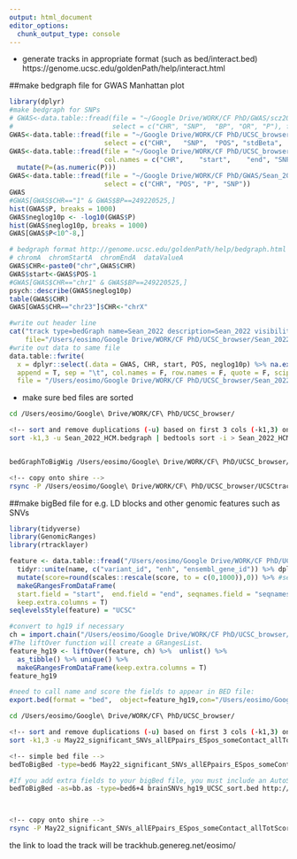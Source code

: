 ```yaml
---
output: html_document
editor_options: 
  chunk_output_type: console
---
```



- generate tracks in appropriate format (such as bed/interact.bed)
https://genome.ucsc.edu/goldenPath/help/interact.html

##make bedgraph file for GWAS Manhattan plot

```r
library(dplyr)
#make bedgraph for SNPs
# GWAS<-data.table::fread(file = "~/Google Drive/WORK/CF PhD/GWAS/scz2021/PGC3_SCZ_wave3_public.v2_GRCh37.tsv.gz",
#                         select = c("CHR",	"SNP",	"BP", "OR",	"P"), fill=T)
GWAS<-data.table::fread(file = "~/Google Drive/WORK/CF PhD/UCSC_browser/SavageJansen_2018_intelligence_metaanalysis_hg19.txt",
                        select = c("CHR",	"SNP",	"POS", "stdBeta",	"P"), fill=T)
GWAS<-data.table::fread(file = "~/Google Drive/WORK/CF PhD/UCSC_browser/Tadros_GCST011211_hg19.UCSC.bed", fill=T,
                        col.names = c("CHR",	"start",	"end", "SNP",	"P", "delete")) %>% select(-delete) %>%
  mutate(P=(as.numeric(P)))
GWAS<-data.table::fread(file = "~/Google Drive/WORK/CF PhD/GWAS/Sean_2022_HCM.gwama.sumstats", fill=T, 
                        select = c("CHR", "POS", "P", "SNP")) 
GWAS
#GWAS[GWAS$CHR=="1" & GWAS$BP==249220525,]
hist(GWAS$P, breaks = 1000)
GWAS$neglog10p <- -log10(GWAS$P)
hist(GWAS$neglog10p, breaks = 1000)
GWAS[GWAS$P<10^-8,]

# bedgraph format http://genome.ucsc.edu/goldenPath/help/bedgraph.html
# chromA  chromStartA  chromEndA  dataValueA
GWAS$CHR<-paste0("chr",GWAS$CHR)
GWAS$start<-GWAS$POS-1
#GWAS[GWAS$CHR=="chr1" & GWAS$BP==249220525,]
psych::describe(GWAS$neglog10p)
table(GWAS$CHR)
GWAS[GWAS$CHR=="chr23"]$CHR<-"chrX"

#write out header line
cat("track type=bedGraph name=Sean_2022 description=Sean_2022 visibility=display_mode color=125,0,238 altColor=125,0,238 priority=high autoScale=on alwaysZero=on gridDefault=on graphType=bar\n",
    file="/Users/eosimo/Google Drive/WORK/CF PhD/UCSC_browser/Sean_2022_HCM.bedgraph", append=F)
#write out data to same file
data.table::fwrite(
  x = dplyr::select(.data = GWAS, CHR, start, POS, neglog10p) %>% na.exclude(), 
  append = T, sep = "\t", col.names = F, row.names = F, quote = F, scipen = 999,
  file = "/Users/eosimo/Google Drive/WORK/CF PhD/UCSC_browser/Sean_2022_HCM.bedgraph")
```

- make sure bed files are sorted

``` bash
cd /Users/eosimo/Google\ Drive/WORK/CF\ PhD/UCSC_browser/

<!-- sort and remove duplications (-u) based on first 3 cols (-k1,3) only -->
sort -k1,3 -u Sean_2022_HCM.bedgraph | bedtools sort -i > Sean_2022_HCM_sort.bedgraph


bedGraphToBigWig /Users/eosimo/Google\ Drive/WORK/CF\ PhD/UCSC_browser/Sean_2022_HCM_sort.bedgraph http://hgdownload.cse.ucsc.edu/goldenPath/hg19/bigZips/hg19.chrom.sizes /Users/eosimo/Google\ Drive/WORK/CF\ PhD/UCSC_browser/UCSCtrackHub/data_files/Sean_2022_HCM_sort_hg19.bw

<!-- copy onto shire -->
rsync -P /Users/eosimo/Google\ Drive/WORK/CF\ PhD/UCSC_browser/UCSCtrackHub/data_files/Sean_2022_HCM_sort_hg19.bw emanuele@193.60.222.200:/mnt/storage/www/ucsc_hub/eosimo/
```


##make bigBed file for e.g. LD blocks and other genomic features such as SNVs

```r
library(tidyverse)
library(GenomicRanges)
library(rtracklayer)

feature <- data.table::fread("/Users/eosimo/Google Drive/WORK/CF PhD/UCSC_browser/May22_significant_SNVs_allEPpairs_ESpos_someContact_allTotScores_anyTissue_overlapeQTLsMeta_perSNV_HEART_hg38.csv", select = c("seqnames",    "start",      "end", "scaled_ES", "variant_id", "enh", "ensembl_gene_id")) %>% 
  tidyr::unite(name, c("variant_id", "enh", "ensembl_gene_id")) %>% dplyr::rename(score=scaled_ES) %>% 
  mutate(score=round(scales::rescale(score, to = c(0,1000)),0)) %>% #select(-variant) %>% 
  makeGRangesFromDataFrame(
  start.field = "start",  end.field = "end", seqnames.field = "seqnames", ignore.strand = T,
  keep.extra.columns = T)
seqlevelsStyle(feature) = "UCSC"

#convert to hg19 if necessary
ch = import.chain("/Users/eosimo/Google Drive/WORK/CF PhD/UCSC_browser/hg38ToHg19.over.chain")
#The liftOver function will create a GRangesList.
feature_hg19 <- liftOver(feature, ch) %>%  unlist() %>% 
  as_tibble() %>% unique() %>%  
  makeGRangesFromDataFrame(keep.extra.columns = T)
feature_hg19

#need to call name and score the fields to appear in BED file:
export.bed(format = "bed",  object=feature_hg19,con="/Users/eosimo/Google Drive/WORK/CF PhD/UCSC_browser/May22_significant_SNVs_allEPpairs_ESpos_someContact_allTotScores_anyTissue_overlapeQTLsMeta_perSNV_HEART_hg38.bed" )

```

``` bash
cd /Users/eosimo/Google\ Drive/WORK/CF\ PhD/UCSC_browser/

<!-- sort and remove duplications (-u) based on first 3 cols (-k1,3) only -->
sort -k1,3 -u May22_significant_SNVs_allEPpairs_ESpos_someContact_allTotScores_anyTissue_overlapeQTLsMeta_perSNV_HEART_hg38.bed | bedtools sort -i > May22_significant_SNVs_allEPpairs_ESpos_someContact_allTotScores_anyTissue_overlapeQTLsMeta_perSNV_HEART_hg38_sort.bed

<!-- simple bed file -->
bedToBigBed -type=bed6 May22_significant_SNVs_allEPpairs_ESpos_someContact_allTotScores_anyTissue_overlapeQTLsMeta_perSNV_HEART_hg38_sort.bed http://hgdownload.cse.ucsc.edu/goldenPath/hg19/bigZips/hg19.chrom.sizes May22_significant_SNVs_allEPpairs_ESpos_someContact_allTotScores_anyTissue_overlapeQTLsMeta_perSNV_HEART_hg38_sort.bb

#If you add extra fields to your bigBed file, you must include an AutoSql format (.as) file describing the fields. In this file, all fields (standard and non-standard) are described with a short internal name and also a human-readable description. For more information on AutoSql, see Kent and Brumbaugh, 2002, as well as examples of .as files in this directory. https://genome.ucsc.edu/goldenPath/help/bigBed.html
bedToBigBed -as=bb.as -type=bed6+4 brainSNVs_hg19_UCSC_sort.bed http://hgdownload.cse.ucsc.edu/goldenPath/hg19/bigZips/hg19.chrom.sizes brainSNVs_hg19_UCSC_sort.bb



<!-- copy onto shire -->
rsync -P May22_significant_SNVs_allEPpairs_ESpos_someContact_allTotScores_anyTissue_overlapeQTLsMeta_perSNV_HEART_hg38_sort.bb emanuele@193.60.222.200:/mnt/storage/www/ucsc_hub/eosimo/

```

the link to load the track will be trackhub.genereg.net/eosimo/




